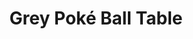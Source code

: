 ---
title: "Grey Poké Ball Table"
meta_title: "Grey Poké Ball Table craft"
description: "Craft de Grey Poké Ball Table"
rank: "c"
draft: false
name: "Grey Poké Ball Table"
recipe_img: "https://wiki.pokexgames.com/images/b/b4/Grey_Pok%C3%A9_Ball_Table.png"
level: 42
craft_time: 7200
result: 1
value_npc: 1
ingredients:
  - name: "White Table"
    quantity: 1
    item_img: "https://wiki.pokexgames.com/images/thumb/5/5c/Meta_preta.png/30px-Meta_preta.png"
    value_npc: 1
  - name: "Empty Poké Ball"
    quantity: 250
    item_img: "https://wiki.pokexgames.com/images/8/8e/Poke-ball%281%29.png"
    value_npc: 1
  - name: "Planks"
    quantity: 8
    item_img: "https://wiki.pokexgames.com/images/b/b9/Planks.png"
    value_npc: 1
---
